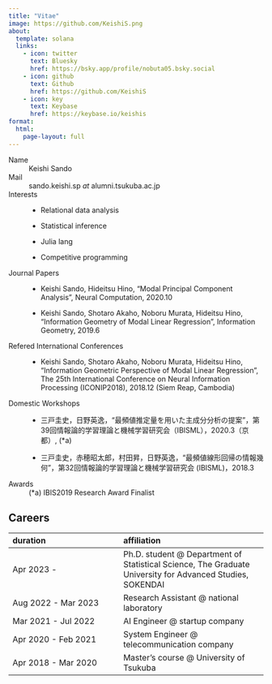```yaml
---
title: "Vitae"
image: https://github.com/KeishiS.png
about:
  template: solana
  links:
    - icon: twitter
      text: Bluesky
      href: https://bsky.app/profile/nobuta05.bsky.social
    - icon: github
      text: Github
      href: https://github.com/KeishiS
    - icon: key
      text: Keybase
      href: https://keybase.io/keishis
format:
  html:
    page-layout: full
---
```


Name
: Keishi Sando

Mail
: sando.keishi.sp _at_ alumni.tsukuba.ac.jp

Interests
: * Relational data analysis
: * Statistical inference
: * Julia lang
: * Competitive programming

Journal Papers
: * Keishi Sando, Hideitsu Hino, "Modal Principal Component Analysis", Neural Computation, 2020.10
: * Keishi Sando, Shotaro Akaho, Noboru Murata, Hideitsu Hino, "Information Geometry of Modal Linear Regression", Information Geometry, 2019.6

Refered International Conferences
: * Keishi Sando, Shotaro Akaho, Noboru Murata, Hideitsu Hino, “Information Geometric Perspective of Modal Linear Regression”, The 25th International Conference on Neural Information Processing (ICONIP2018), 2018.12 (Siem Reap, Cambodia)

Domestic Workshops
: * 三戸圭史，日野英逸，“最頻値推定量を用いた主成分分析の提案”，第39回情報論的学習理論と機械学習研究会（IBISML），2020.3（京都）, (*a)
: * 三戸圭史，赤穂昭太郎，村田昇，日野英逸，“最頻値線形回帰の情報幾何”，第32回情報論的学習理論と機械学習研究会 (IBISML)，2018.3

Awards
: (*a) IBIS2019 Research Award Finalist


## Careers

| duration | affiliation |
|:---------|:------------|
| Apr 2023 - | Ph.D. student @ Department of Statistical Science, The Graduate University for Advanced Studies, SOKENDAI |
| Aug 2022 - Mar 2023 | Research Assistant @ national laboratory |
| Mar 2021 - Jul 2022 | AI Engineer @ startup company |
| Apr 2020 - Feb 2021 | System Engineer @ telecommunication company |
| Apr 2018 - Mar 2020 | Master's course @ University of Tsukuba |
